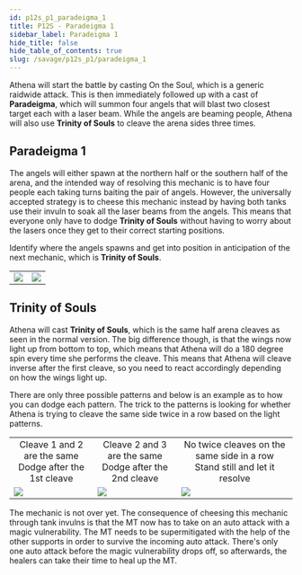 ```yaml
---
id: p12s_p1_paradeigma_1
title: P12S - Paradeigma 1
sidebar_label: Paradeigma 1
hide_title: false
hide_table_of_contents: true
slug: /savage/p12s_p1/paradeigma_1
---
```



Athena will start the battle by casting <Raidwide>On the Soul</Raidwide>, which is a generic raidwide attack. This is then immediately followed up with a cast of <strong>Paradeigma</strong>, which will summon four angels that will blast two closest target each with a laser beam. While the angels are beaming people, Athena will also use <strong>Trinity of Souls</strong> to cleave the arena sides three times.

## Paradeigma 1
The angels will either spawn at the northern half or the southern half of the arena, and the intended way of resolving this mechanic is to have four people each taking turns baiting the pair of angels. However, the universally accepted strategy is to cheese this mechanic instead by having both tanks use their invuln to soak all the laser beams from the angels. This means that everyone only have to dodge <strong>Trinity of Souls</strong> without having to worry about the lasers once they get to their correct starting positions.

Identify where the angels spawns and get into position in anticipation of the next mechanic, which is <strong>Trinity of Souls</strong>.

<table>
    <tr>
        <td><img src={paradeigma1_north} /></td>
        <td><img src={paradeigma1_south} /></td>
    </tr>
</table>

## Trinity of Souls

Athena will cast <strong>Trinity of Souls</strong>, which is the same half arena cleaves as seen in the normal version. The big difference though, is that the wings now light up from bottom to top, which means that Athena will do a 180 degree spin every time she performs the cleave. This means that Athena will cleave inverse after the first cleave, so you need to react accordingly depending on how the wings light up.

There are only three possible patterns and below is an example as to how you can dodge each pattern. The trick to the patterns is looking for whether Athena is trying to cleave the same side twice in a row based on the light patterns.

<table>
    <tr>
        <td><center>Cleave 1 and 2 are the same<br />Dodge after the 1st cleave</center></td>
        <td><center>Cleave 2 and 3 are the same<br />Dodge after the 2nd cleave</center></td>
        <td><center>No twice cleaves on the same side in a row<br />Stand still and let it resolve</center></td>
    </tr>
    <tr>
        <td><img src={trinity_of_souls_inverse1} /></td>
        <td><img src={trinity_of_souls_inverse2} /></td>
        <td><img src={trinity_of_souls_inverse3} /></td>
    </tr>
</table>

The mechanic is not over yet. The consequence of cheesing this mechanic through tank invulns is that the MT now has to take on an auto attack with a magic vulnerability. The MT needs to be supermitigated with the help of the other supports in order to survive the incoming auto attack. There's only one auto attack before the magic vulnerability drops off, so afterwards, the healers can take their time to heal up the MT.